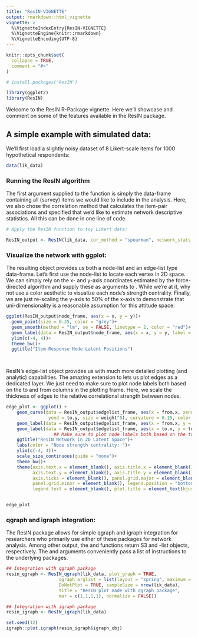 ```yaml
---
title: "ResIN-VIGNETTE"
output: rmarkdown::html_vignette
vignette: >
  %\VignetteIndexEntry{ResIN-VIGNETTE}
  %\VignetteEngine{knitr::rmarkdown}
  %\VignetteEncoding{UTF-8}
---
```


```r
knitr::opts_chunk$set(
  collapse = TRUE,
  comment = "#>"
)
```

```r
# install.packages("ResIN")

library(ggplot2)
library(ResIN)

```

Welcome to the ResIN R-Package vignette. Here we'll showcase and comment on some of the features available in the ResIN package.

## A simple example with simulated data: 

We'll first load a slightly noisy dataset of 8 Likert-scale items for 1000 hypothetical respondents:

```r

data(lik_data)

```

### Running the ResIN algorithm

The first argument supplied to the \code{ResIN} function is simply the data-frame containing all (survey) items we would like to include in the analysis. Here, we also chose the correlation method that calculates the item-pair associations and specified that we'd like to estimate network descriptive statistics. All this can be done in one line of code.

```r
# Apply the ResIN function to toy Likert data:

ResIN_output <- ResIN(lik_data, cor_method = "spearman", network_stats = TRUE)

```


### Visualize the network with ggplot:

The resulting \code{ResIN} object provides us both a node-list and an edge-list type data-frame. Let's first use the node-list to locate each vertex in 2D space. We can simply rely on the x- and y-axis coordinates estimated by the force-directed algorithm and supply these as arguments to \code{ggplot}. While we're at it, why not use a color aesthetic to visualize each node's strength centrality. Finally, we are just re-scaling the y-axis to 50% of the x-axis to demonstrate that uni-dimensionality is a reasonable assumption for this attitude space:

```r

ggplot(ResIN_output$node_frame, aes(x = x, y = y))+
  geom_point(size = 0.25, color = "grey")+
  geom_smooth(method = "lm", se = FALSE, linetype = 2, color = "red")+
  geom_label(data = ResIN_output$node_frame, aes(x = x, y = y, label = node_names, color = Strength), size = 5)+
  ylim(c(-4, 4))+
  theme_bw()+
  ggtitle("Item-Response Node Latent Positions")

 
```


ResIN's edge-list object provides us with much more detailed plotting (and analytic) capabilities. The amazing \code{geom_curve} extension to \code{ggplot} lets us plot edges as a dedicated layer. We just need to make sure to plot node labels both based on the to and from columns in the plotting frame. Here, we scale the thickness of edges to the relative correlational strength between nodes. 

```r

edge_plot <- ggplot() +
    geom_curve(data = ResIN_output$edgelist_frame, aes(x = from.x, xend = to.x, y = from.y,
                yend = to.y, size = weight^5), curvature = 0.15, color = "darkgrey", alpha = 0.8) +
    geom_label(data = ResIN_output$edgelist_frame, aes(x = from.x, y = from.y, label = from, color = Strength), size = 5) +
    geom_label(data = ResIN_output$edgelist_frame, aes(x = to.x, y = to.y, label = to, color = Strength), size = 5) +
                  ## Make sure to plot node labels both based on the to and from columns in the plotting frame
    ggtitle("ResIN Network in 2D Latent Space")+
    labs(color = "Node strength centrality: ")+
    ylim(c(-4, 4))+
    scale_size_continuous(guide = "none")+
    theme_bw()+
    theme(axis.text.x = element_blank(), axis.title.x = element_blank(),
          axis.text.y = element_blank(), axis.title.y = element_blank(),
          axis.ticks = element_blank(), panel.grid.major = element_blank(),
          panel.grid.minor = element_blank(), legend.position = "bottom",
          legend.text = element_blank(), plot.title = element_text(hjust = 0.5, size=18))


edge_plot

```

### qgraph and igraph integration:

The ResIN package allows for simple qgraph and igraph integration for researchers who primarily use either of these packages for network analysis. Among other output, the \code{ResIN_qgraph} and \code{ResIN_igraph} functions return S3 \code{qgraph} and \code{igraph}-list objects, respectively. The \code{qgraph_arglist} and \code{igraph_arglist} arguments conveniently pass a list of instructions to the underlying packages.

```r

## Integration with qgraph package
resin_qgraph <- ResIN_qgraph(lik_data, plot_graph = TRUE,
                    qgraph_arglist = list(layout = "spring", maximum = 1, vsize = 4,
                    DoNotPlot = TRUE, sampleSize = nrow(lik_data),
                    title = "ResIN plot made with qgraph package",
                    mar = c(1,1,1,1), normalize = FALSE))

```

```r

## Integration with igraph package
resin_igraph <- ResIN_igraph(lik_data)

set.seed(12)
igraph::plot.igraph(resin_igraph$igraph_obj)

```





